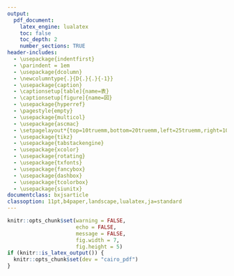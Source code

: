 ```yaml
---
output:
  pdf_document:
    latex_engine: lualatex
    toc: false
    toc_depth: 2
    number_sections: TRUE
header-includes:
  - \usepackage{indentfirst}
  - \parindent = 1em
  - \usepackage{dcolumn}
  - \newcolumntype{.}{D{.}{.}{-1}}
  - \usepackage{caption}
  - \captionsetup[table]{name=表}
  - \captionsetup[figure]{name=図}
  - \usepackage{hyperref}
  - \pagestyle{empty}
  - \usepackage{multicol}
  - \usepackage{ascmac}
  - \setpagelayout*{top=10truemm,bottom=20truemm,left=25truemm,right=10truemm}
  - \usepackage{tikz}
  - \usepackage{tabstackengine}
  - \usepackage{xcolor}
  - \usepackage{rotating}
  - \usepackage{txfonts}
  - \usepackage{fancybox}
  - \usepackage{dashbox}
  - \usepackage{tcolorbox}
  - \usepackage{siunitx}
documentclass: bxjsarticle
classoption: 11pt,b4paper,landscape,lualatex,ja=standard
---
```


```r
knitr::opts_chunk$set(warning = FALSE, 
                      echo = FALSE, 
                      message = FALSE,
                      fig.width = 7,
                      fig.height = 5)
if (knitr::is_latex_output()) {
  knitr::opts_chunk$set(dev = "cairo_pdf")
}
```
\renewcommand{\thefootnote}{}
\newcounter{kaunta}
\renewcommand{\thekaunta}{\arabic{kaunta}}
\newcommand{\kaunta}{\refstepcounter{kaunta}%
\thekaunta}
\def\question{\noindent\fbox{\large\makebox[1em]{\text{\kaunta}}} \hspace{1pt}}
\newcounter{skaunta}
\renewcommand{\theskaunta}{\arabic{skaunta}}
\newcommand{\skaunta}{\refstepcounter{skaunta}%
\theskaunta}
\def\squestion{(\text{\skaunta})\hspace{2.5pt}}

\begin{flushleft}
\noindent
\large
1次式の計算No.3
\end{flushleft}

\begin{flushright}
名前（\hspace{50mm}）
\end{flushright}

\vspace{1mm}
\hrule

\begin{multicols}{2}
例6. (1) $5a \times 3$ \hspace{30mm} (2) $(-x) \times 3$

\vspace{15mm}

問8. 次の計算をしなさい。

(1) $4a \times 2$ \hspace{30mm} (3) $(-x) \times 5$

\vspace{15mm}

(3) $8 \times 3n$ \hspace{30mm} (4) $(-2) \times 4a$

\vspace{15mm}

(5) $\dfrac{1}{5}y \times 5$ \hspace{30mm} (6) $(-2x) \times 7$

\vspace{15mm}

数でわることは、その数の\fbox{\phantom{逆数}}をかけることと同じである。

\noindent
文字を含む式の除法でも同じように計算できる。

例7. (1) $8x \div 2$ \hspace{30mm} (2) $\dfrac{3}{4} \div 6$

\vspace{20mm}

問9. 次の計算をしなさい。

(1) $12x \div 3$ \hspace{30mm} (2) $\dfrac{4}{5} \div 10$

\vspace{30mm}

(3) $4x \div \dfrac{2}{3}$ \hspace{30mm} (4) $\dfrac{3}{5} y \div \biggl(-\dfrac{2}{5} \biggl)$

\vspace{30mm}

例8. (1) $2(x + 3)$ \hspace{30mm} (2) $5(2a - 3)$ 

\vspace{20mm}

問10. 次の計算をしなさい。

(1) $4(a + 2)$ \hspace{30mm} (2) $3(2a - 1)$

\vspace{30mm}

例9. (1) $(3x - 5) \times (-2)$ \hspace{30mm} (2) $-(4a - 5)$

\vspace{20mm}

問11. 次の計算をしなさい。

(1) $(2x - 5) \times (-3)$ \hspace{30mm} (2) $-(6a - 9)$

\vspace{30mm}

(3) $-4(c + 5)$ \hspace{30mm} (4) $\dfrac{1}{2}(4x + 8)$




























\end{multicols}





















































































